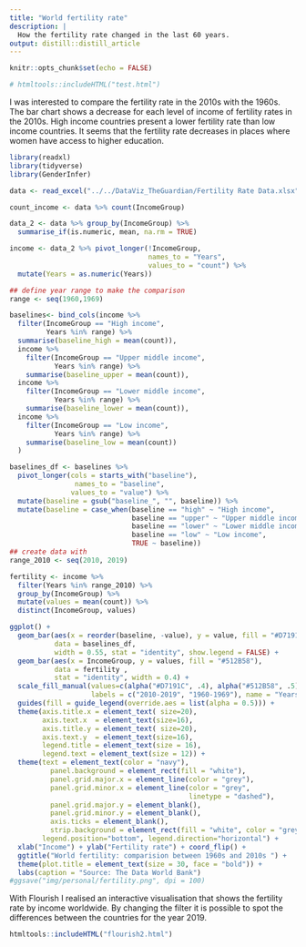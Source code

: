```yaml
---
title: "World fertility rate"
description: |
  How the fertility rate changed in the last 60 years.
output: distill::distill_article
---
```


```r
knitr::opts_chunk$set(echo = FALSE)

# htmltools::includeHTML("test.html")
```

I was interested to compare the fertility rate in the 2010s with the 1960s. The bar chart shows a decrease for each level of income of fertility rates in the 2010s. 
High income countries present a lower fertility rate than low income countries. 
It seems that the fertility rate decreases in places where women have access to higher education.

```r
library(readxl)
library(tidyverse)
library(GenderInfer)

data <- read_excel("../../DataViz_TheGuardian/Fertility Rate Data.xlsx")

count_income <- data %>% count(IncomeGroup)

data_2 <- data %>% group_by(IncomeGroup) %>%
  summarise_if(is.numeric, mean, na.rm = TRUE)

income <- data_2 %>% pivot_longer(!IncomeGroup,
                                  names_to = "Years",
                                  values_to = "count") %>%
  mutate(Years = as.numeric(Years))

## define year range to make the comparison
range <- seq(1960,1969)

baselines<- bind_cols(income %>%
  filter(IncomeGroup == "High income",
         Years %in% range) %>%
  summarise(baseline_high = mean(count)),
  income %>%
    filter(IncomeGroup == "Upper middle income",
           Years %in% range) %>%
    summarise(baseline_upper = mean(count)),
  income %>%
    filter(IncomeGroup == "Lower middle income",
           Years %in% range) %>%
    summarise(baseline_lower = mean(count)),
  income %>%
    filter(IncomeGroup == "Low income",
           Years %in% range) %>%
    summarise(baseline_low = mean(count))
  )

baselines_df <- baselines %>%
  pivot_longer(cols = starts_with("baseline"),
                names_to = "baseline",
               values_to = "value") %>%
  mutate(baseline = gsub("baseline_", "", baseline)) %>%
  mutate(baseline = case_when(baseline == "high" ~ "High income",
                              baseline == "upper" ~ "Upper middle income",
                              baseline == "lower" ~ "Lower middle income",
                              baseline == "low" ~ "Low income",
                              TRUE ~ baseline))
## create data with
range_2010 <- seq(2010, 2019)

fertility <- income %>%
  filter(Years %in% range_2010) %>%
  group_by(IncomeGroup) %>%
  mutate(values = mean(count)) %>%
  distinct(IncomeGroup, values)

ggplot() +
  geom_bar(aes(x = reorder(baseline, -value), y = value, fill = "#D7191C"),
           data = baselines_df,
           width = 0.55, stat = "identity", show.legend = FALSE) +
  geom_bar(aes(x = IncomeGroup, y = values, fill = "#512B58"),
           data = fertility ,
           stat = "identity", width = 0.4) +
  scale_fill_manual(values=c(alpha("#D7191C", .4), alpha("#512B58", .5)),
                    labels = c("2010-2019", "1960-1969"), name = "Years range") +
  guides(fill = guide_legend(override.aes = list(alpha = 0.5))) +
  theme(axis.title.x = element_text( size=20),
        axis.text.x  = element_text(size=16),
        axis.title.y = element_text( size=20),
        axis.text.y  = element_text(size=16),
        legend.title = element_text(size = 16),
        legend.text = element_text(size = 12)) +
  theme(text = element_text(color = "navy"),
          panel.background = element_rect(fill = "white"),
          panel.grid.major.x = element_line(color = "grey"),
          panel.grid.minor.x = element_line(color = "grey",
                                            linetype = "dashed"),
          panel.grid.major.y = element_blank(),
          panel.grid.minor.y = element_blank(),
          axis.ticks = element_blank(),
          strip.background = element_rect(fill = "white", color = "grey"),
        legend.position="bottom", legend.direction="horizontal") +
  xlab("Income") + ylab("Fertility rate") + coord_flip() +
  ggtitle("World fertility: comparision between 1960s and 2010s ") +
  theme(plot.title = element_text(size = 30, face = "bold")) +
  labs(caption = "Source: The Data World Bank")
#ggsave("img/personal/fertility.png", dpi = 100)
```

With Flourish I realised an interactive visualisation that shows the fertility rate by income worldwide. By changing the filter it is possible to spot the differences between the countries for the year 2019. 

```r
htmltools::includeHTML("flourish2.html")
```






